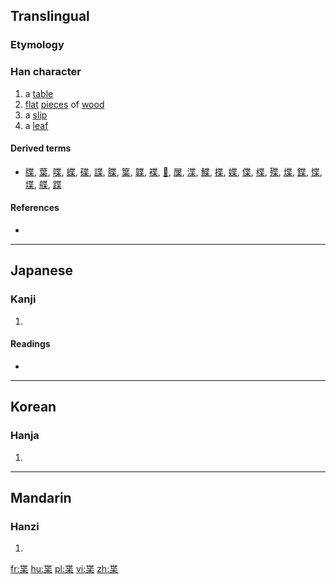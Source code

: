==Translingual==

===Etymology===
{{Han compound|世|木|c1=p|c2=s|t2=wood|ls=psc}}

===Han character===
{{Han char|rn=75|rad=木|as=05|sn=9|four=|canj=心廿木 (PTD)|ids=⿱[[世]][[木]]}}

# a [[table]]
# [[flat]] [[piece]]s of [[wood]]
# a [[slip]]
# a [[leaf]]

====Derived terms====
* [[牒]], [[葉]], [[喋]], [[蝶]], [[碟]], [[諜]], [[䐑]], [[䈎]], [[韘]], [[褋]], [[𧝵]], [[屟]], [[渫]], [[鰈]], [[揲]], [[媟]], [[偞]], [[楪]], [[殜]], [[煠]], [[鍱]], [[惵]], [[堞]], [[艓]], [[蹀]]

====References====
* {{Han ref|kx=0517.170|dkj=14593|hdz=21178.010|uh=67BC|ud=26556}}

----

==Japanese==

===Kanji===
{{ja-kanji|grade=|rs=木05}}

# {{defn|lang=ja|sort=木05}}

====Readings====
* {{ja-readings|on=[[よう]] (yō)|kun=[[うすいきふだ]] (usuikifuda), [[まど]] (mado)}}

----

==Korean==

===Hanja===
{{ko-hanja|hangeul=엽|rv=yeop|mr=yŏp}}

# {{defn|lang=ko|sort=木05}}

----

==Mandarin==

===Hanzi===
{{cmn-hanzi|pin=[[yè]] ([[ye4]])|wg=yeh<sup>4</sup>}}

# {{defn|lang=cmn|sort=木05}}

[[fr:枼]]
[[hu:枼]]
[[pl:枼]]
[[vi:枼]]
[[zh:枼]]